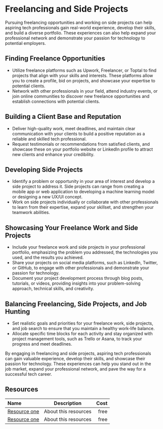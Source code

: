 # Freelancing and Side Projects

Pursuing freelancing opportunities and working on side projects can help aspiring tech professionals gain real-world
experience, develop their skills, and build a diverse portfolio. These experiences can also help expand your professional
network and demonstrate your passion for technology to potential employers.

## Finding Freelance Opportunities

- Utilize freelance platforms such as Upwork, Freelancer, or Toptal to find projects that align with your skills and
  interests. These platforms allow you to create a profile, bid on projects, and showcase your expertise to potential clients.
- Network with other professionals in your field, attend industry events, or join online communities to discover new
  freelance opportunities and establish connections with potential clients.

## Building a Client Base and Reputation

- Deliver high-quality work, meet deadlines, and maintain clear communication with your clients to build a positive
  reputation as a reliable and skilled tech professional.
- Request testimonials or recommendations from satisfied clients, and showcase these on your portfolio website or
  LinkedIn profile to attract new clients and enhance your credibility.

## Developing Side Projects

- Identify a problem or opportunity in your area of interest and develop a side project to address it. Side projects can
  range from creating a mobile app or web application to developing a machine learning model or designing a new UX/UI concept.
- Work on side projects individually or collaborate with other professionals to learn from their expertise, expand your
  skillset, and strengthen your teamwork abilities.

## Showcasing Your Freelance Work and Side Projects

- Include your freelance work and side projects in your professional portfolio, emphasizing the problem you addressed,
  the technologies you used, and the results you achieved.
- Share your projects on social media platforms, such as LinkedIn, Twitter, or GitHub, to engage with other professionals
  and demonstrate your passion for technology.
- Document your project development process through blog posts, tutorials, or videos, providing insights into your
  problem-solving approach, technical skills, and creativity.

## Balancing Freelancing, Side Projects, and Job Hunting

- Set realistic goals and priorities for your freelance work, side projects, and job search to ensure that you maintain a
  healthy work-life balance.
- Allocate specific time blocks for each activity and stay organized with project management tools, such as Trello or Asana,
  to track your progress and meet deadlines.

By engaging in freelancing and side projects, aspiring tech professionals can gain valuable experience, develop their skills,
and showcase their passion for technology. These experiences can help you stand out in the job market, expand your
professional network, and pave the way for a successful tech career.

## Resources

| Name   | Description | Cost |
| :----- | :----: | ----: |
| [Resource one](https://example.com/)    |  About this resources   |   free |
| [Resource one](https://example.com/)    |  About this resources   |   free |